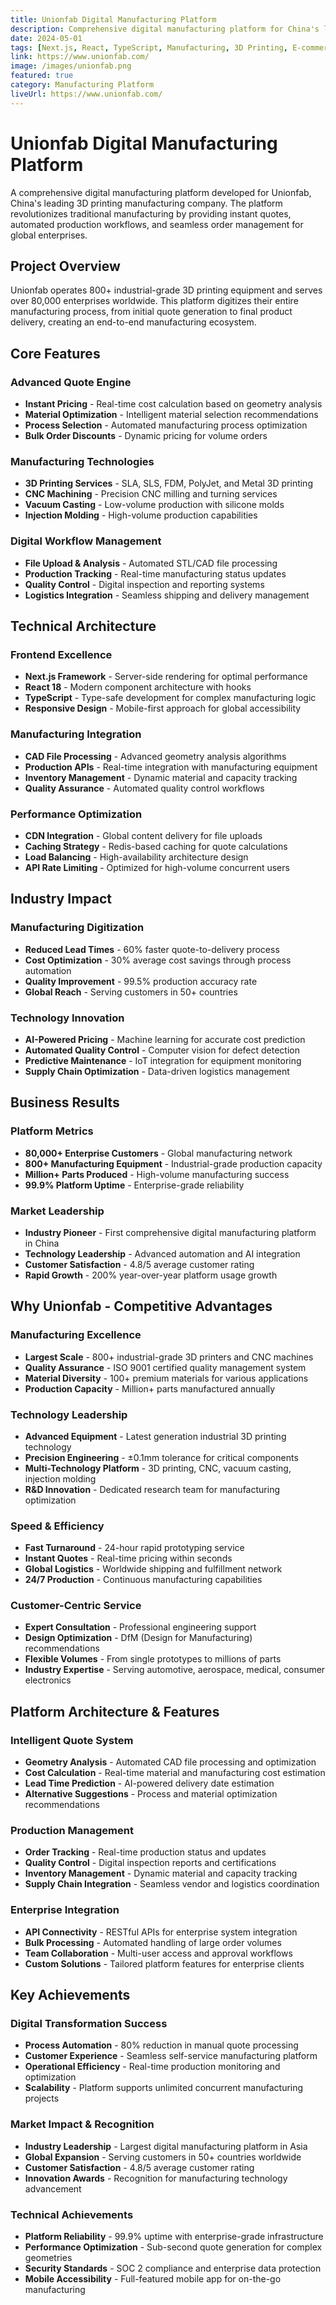 ```yaml
---
title: Unionfab Digital Manufacturing Platform
description: Comprehensive digital manufacturing platform for China's leading 3D printing company, serving 80,000+ global enterprises with advanced manufacturing solutions including 3D printing, CNC machining, and vacuum casting.
date: 2024-05-01
tags: [Next.js, React, TypeScript, Manufacturing, 3D Printing, E-commerce, Digital Platform]
link: https://www.unionfab.com/
image: /images/unionfab.png
featured: true
category: Manufacturing Platform
liveUrl: https://www.unionfab.com/
---
```


# Unionfab Digital Manufacturing Platform

A comprehensive digital manufacturing platform developed for Unionfab, China's leading 3D printing manufacturing company. The platform revolutionizes traditional manufacturing by providing instant quotes, automated production workflows, and seamless order management for global enterprises.

## Project Overview

Unionfab operates 800+ industrial-grade 3D printing equipment and serves over 80,000 enterprises worldwide. This platform digitizes their entire manufacturing process, from initial quote generation to final product delivery, creating an end-to-end manufacturing ecosystem.

## Core Features

### Advanced Quote Engine
- **Instant Pricing** - Real-time cost calculation based on geometry analysis
- **Material Optimization** - Intelligent material selection recommendations
- **Process Selection** - Automated manufacturing process optimization
- **Bulk Order Discounts** - Dynamic pricing for volume orders

### Manufacturing Technologies
- **3D Printing Services** - SLA, SLS, FDM, PolyJet, and Metal 3D printing
- **CNC Machining** - Precision CNC milling and turning services
- **Vacuum Casting** - Low-volume production with silicone molds
- **Injection Molding** - High-volume production capabilities

### Digital Workflow Management
- **File Upload & Analysis** - Automated STL/CAD file processing
- **Production Tracking** - Real-time manufacturing status updates
- **Quality Control** - Digital inspection and reporting systems
- **Logistics Integration** - Seamless shipping and delivery management

## Technical Architecture

### Frontend Excellence
- **Next.js Framework** - Server-side rendering for optimal performance
- **React 18** - Modern component architecture with hooks
- **TypeScript** - Type-safe development for complex manufacturing logic
- **Responsive Design** - Mobile-first approach for global accessibility

### Manufacturing Integration
- **CAD File Processing** - Advanced geometry analysis algorithms
- **Production APIs** - Real-time integration with manufacturing equipment
- **Inventory Management** - Dynamic material and capacity tracking
- **Quality Assurance** - Automated quality control workflows

### Performance Optimization
- **CDN Integration** - Global content delivery for file uploads
- **Caching Strategy** - Redis-based caching for quote calculations
- **Load Balancing** - High-availability architecture design
- **API Rate Limiting** - Optimized for high-volume concurrent users

## Industry Impact

### Manufacturing Digitization
- **Reduced Lead Times** - 60% faster quote-to-delivery process
- **Cost Optimization** - 30% average cost savings through process automation
- **Quality Improvement** - 99.5% production accuracy rate
- **Global Reach** - Serving customers in 50+ countries

### Technology Innovation
- **AI-Powered Pricing** - Machine learning for accurate cost prediction
- **Automated Quality Control** - Computer vision for defect detection
- **Predictive Maintenance** - IoT integration for equipment monitoring
- **Supply Chain Optimization** - Data-driven logistics management

## Business Results

### Platform Metrics
- **80,000+ Enterprise Customers** - Global manufacturing network
- **800+ Manufacturing Equipment** - Industrial-grade production capacity
- **Million+ Parts Produced** - High-volume manufacturing success
- **99.9% Platform Uptime** - Enterprise-grade reliability

### Market Leadership
- **Industry Pioneer** - First comprehensive digital manufacturing platform in China
- **Technology Leadership** - Advanced automation and AI integration
- **Customer Satisfaction** - 4.8/5 average customer rating
- **Rapid Growth** - 200% year-over-year platform usage growth

## Why Unionfab - Competitive Advantages

### Manufacturing Excellence
- **Largest Scale** - 800+ industrial-grade 3D printers and CNC machines
- **Quality Assurance** - ISO 9001 certified quality management system
- **Material Diversity** - 100+ premium materials for various applications
- **Production Capacity** - Million+ parts manufactured annually

### Technology Leadership
- **Advanced Equipment** - Latest generation industrial 3D printing technology
- **Precision Engineering** - ±0.1mm tolerance for critical components
- **Multi-Technology Platform** - 3D printing, CNC, vacuum casting, injection molding
- **R&D Innovation** - Dedicated research team for manufacturing optimization

### Speed & Efficiency
- **Fast Turnaround** - 24-hour rapid prototyping service
- **Instant Quotes** - Real-time pricing within seconds
- **Global Logistics** - Worldwide shipping and fulfillment network
- **24/7 Production** - Continuous manufacturing capabilities

### Customer-Centric Service
- **Expert Consultation** - Professional engineering support
- **Design Optimization** - DfM (Design for Manufacturing) recommendations
- **Flexible Volumes** - From single prototypes to millions of parts
- **Industry Expertise** - Serving automotive, aerospace, medical, consumer electronics

## Platform Architecture & Features

### Intelligent Quote System
- **Geometry Analysis** - Automated CAD file processing and optimization
- **Cost Calculation** - Real-time material and manufacturing cost estimation
- **Lead Time Prediction** - AI-powered delivery date estimation
- **Alternative Suggestions** - Process and material optimization recommendations

### Production Management
- **Order Tracking** - Real-time production status and updates
- **Quality Control** - Digital inspection reports and certifications
- **Inventory Management** - Dynamic material and capacity tracking
- **Supply Chain Integration** - Seamless vendor and logistics coordination

### Enterprise Integration
- **API Connectivity** - RESTful APIs for enterprise system integration
- **Bulk Processing** - Automated handling of large order volumes
- **Team Collaboration** - Multi-user access and approval workflows
- **Custom Solutions** - Tailored platform features for enterprise clients

## Key Achievements

### Digital Transformation Success
- **Process Automation** - 80% reduction in manual quote processing
- **Customer Experience** - Seamless self-service manufacturing platform
- **Operational Efficiency** - Real-time production monitoring and optimization
- **Scalability** - Platform supports unlimited concurrent manufacturing projects

### Market Impact & Recognition
- **Industry Leadership** - Largest digital manufacturing platform in Asia
- **Global Expansion** - Serving customers in 50+ countries worldwide
- **Customer Satisfaction** - 4.8/5 average customer rating
- **Innovation Awards** - Recognition for manufacturing technology advancement

### Technical Achievements
- **Platform Reliability** - 99.9% uptime with enterprise-grade infrastructure
- **Performance Optimization** - Sub-second quote generation for complex geometries
- **Security Standards** - SOC 2 compliance and enterprise data protection
- **Mobile Accessibility** - Full-featured mobile app for on-the-go manufacturing
